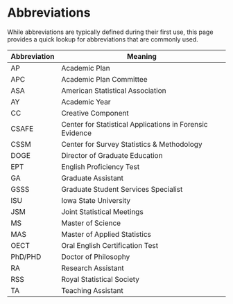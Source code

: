 # Abbreviations

While abbreviations are typically defined during their first use,
this page provides a quick lookup for abbreviations that are commonly used.

|Abbreviation|Meaning                                                 |
|------------|--------------------------------------------------------|
|AP          |Academic Plan                                           |
|APC         |Academic Plan Committee                                 |
|ASA         |American Statistical Association                        |
|AY          |Academic Year                                           |
|CC          |Creative Component                                      |
|CSAFE       |Center for Statistical Applications in Forensic Evidence|
|CSSM        |Center for Survey Statistics & Methodology              |
|DOGE        |Director of Graduate Education                          |
|EPT         |English Proficiency Test                                |
|GA          |Graduate Assistant                                      |
|GSSS        |Graduate Student Services Specialist                    |
|ISU         |Iowa State University                                   |
|JSM         |Joint Statistical Meetings                              |
|MS          |Master of Science                                       |
|MAS         |Master of Applied Statistics                            |
|OECT        |Oral English Certification Test                         |
|PhD/PHD     |Doctor of Philosophy                                    |
|RA          |Research Assistant                                      |
|RSS         |Royal Statistical Society                               |
|TA          |Teaching Assistant                                      |